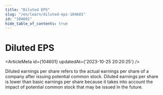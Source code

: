 ```yaml
---
title: "Diluted EPS"
slug: "/en/learn/diluted-eps-104601"
id: "104601"
hide_table_of_contents: true
---
```



# Diluted EPS

<ArticleMeta id={104601} updatedAt={'2023-10-25 20:20:25'} />
<div className='border-solid border-b border-t-0 my-4 border-[var(--ifm-color-gray-300)]' />

Diluted earnings per share refers to the actual earnings per share of a company after issuing potential common stock. Diluted earnings per share is lower than basic earnings per share because it takes into account the impact of potential common stock that may be issued in the future.
